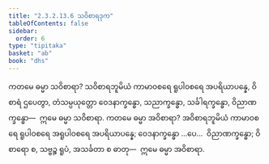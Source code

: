 ```yaml
---
title: "2.3.2.13.6 သဝိစာရဒုက"
tableOfContents: false
sidebar:
  order: 6
type: "tipitaka"
basket: "ab"
book: "dhs"
---
```



<DynamicBreadcrumb />

<Division number="1277" book="dhs" e="ch" v="29" p="252">

<Paragraph number="1978" book="dhs">
ကတမေ ဓမ္မာ သဝိစာရာ? သဝိစာရဘူမိယံ ကာမာဝစရေ ရူပါဝစရေ အပရိယာပန္နေ, ဝိစာရံ ဌပေတွာ, တံသမ္ပယုတ္တော ဝေဒနာက္ခန္ဓော, သညာက္ခန္ဓော, သင်္ခါရက္ခန္ဓော, ဝိညာဏက္ခန္ဓော—  ဣမေ ဓမ္မာ သဝိစာရာ.
</Paragraph>

</Division>
<Division number="1278" book="dhs" e="ch" v="29" p="252">

<Paragraph number="1979" book="dhs">
ကတမေ ဓမ္မာ အဝိစာရာ? အဝိစာရဘူမိယံ ကာမာဝစရေ ရူပါဝစရေ အရူပါဝစရေ အပရိယာပန္နေ; ဝေဒနာက္ခန္ဓော …ပေ…  ဝိညာဏက္ခန္ဓော; ဝိစာရော စ, သဗ္ဗဉ္စ ရူပံ, အသင်္ခတာ စ ဓာတု—  ဣမေ ဓမ္မာ အဝိစာရာ.
</Paragraph>
</Division>